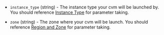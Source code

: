 <!-- Code generated from the comments of the TencentCloudRunConfig struct in builder/tencentcloud/cvm/run_config.go; DO NOT EDIT MANUALLY -->

- `instance_type` (string) - The instance type your cvm will be launched by.
  You should reference [Instance Type](https://intl.cloud.tencent.com/document/product/213/11518)
  for parameter taking.

- `zone` (string) - The zone where your cvm will be launch. You should
  reference [Region and Zone](https://intl.cloud.tencent.com/document/product/213/6091)
  for parameter taking.

<!-- End of code generated from the comments of the TencentCloudRunConfig struct in builder/tencentcloud/cvm/run_config.go; -->
